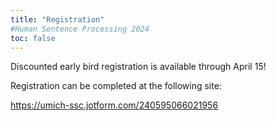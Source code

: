 ```yaml
---
title: "Registration"
#Human Sentence Processing 2024
toc: false
---
```


Discounted early bird registration is available through April 15!

Registration can be completed at the following site:

<https://umich-ssc.jotform.com/240595066021956>